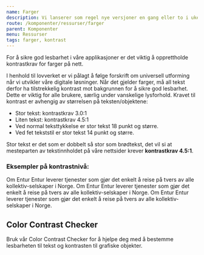 ```yaml
---
name: Farger
description: Vi lanserer som regel nye versjoner en gang eller to i uken. Her vil du finne en oppsummering av hva som har blitt lansert
route: /komponenter/ressurser/farger
parent: Komponenter
menu: Ressurser
tags: farger, kontrast
---
```



<PageHeader>
  For å sikre god lesbarhet i våre applikasjoner er det viktig å opprettholde
  kontrastkrav for farger på nett.
</PageHeader>

I henhold til lovverket er vi pålagt å følge forskrift om universell utforming når vi utvikler våre digitale løsninger. Når det gjelder farger, må all tekst derfor ha tilstrekkelig kontrast mot bakgrunnen for å sikre god lesbarhet. Dette er viktig for alle brukere, særlig under vanskelige lysforhold.
Kravet til kontrast er avhengig av størrelsen på teksten/objektene:

- Stor tekst: kontrastkrav 3.0:1
- Liten tekst: kontrastkrav 4.5:1
- Ved normal teksttykkelse er stor tekst 18 punkt og større.
- Ved fet tekststil er stor tekst 14 punkt og større.

Stor tekst er det som er dobbelt så stor som brødtekst, det vil si at mesteparten av tekstinnholdet på våre nettsider krever **kontrastkrav 4.5:1**.

### Eksempler på kontrastnivå:

<BestPractices>
    <Example type="dont">
        <Heading3>Om Entur</Heading3>
        <Paragraph>Entur leverer tjenester som gjør det enkelt å reise på tvers av alle kollektiv-selskaper i Norge.</Paragraph>
    </Example>
    <Example type="do">
        <Heading3>Om Entur</Heading3>
        <Paragraph>Entur leverer tjenester som gjør det enkelt å reise på tvers av alle kollektiv-selskaper i Norge.</Paragraph>
    </Example>
    <Example type="do">
        <Heading3>Om Entur</Heading3>
        <Paragraph>Entur leverer tjenester som gjør det enkelt å reise på tvers av alle kollektiv-selskaper i Norge.</Paragraph>
    </Example>

</BestPractices>

## Color Contrast Checker

Bruk vår Color Contrast Checker for å hjelpe deg med å bestemme lesbarheten til tekst og kontrasten til grafiske objekter.

<ContrastChecker />
